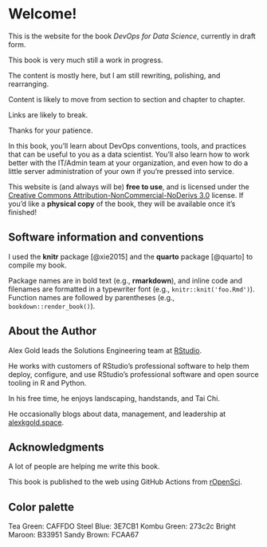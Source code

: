 # Welcome! {.unnumbered}

This is the website for the book *DevOps for Data Science*, currently in
draft form.

::: callout-warning
This book is very much still a work in progress.

The content is mostly here, but I am still rewriting, polishing, and
rearranging.

Content is likely to move from section to section and chapter to
chapter.

Links are likely to break.

Thanks for your patience.
:::

In this book, you'll learn about DevOps conventions, tools, and
practices that can be useful to you as a data scientist. You'll also
learn how to work better with the IT/Admin team at your organization,
and even how to do a little server administration of your own if you're
pressed into service.

This website is (and always will be) **free to use**, and is licensed
under the [Creative Commons Attribution-NonCommercial-NoDerivs
3.0](https://creativecommons.org/licenses/by-nc-nd/3.0/us/) license. If
you'd like a **physical copy** of the book, they will be available once
it's finished!

## Software information and conventions {.unnumbered}

I used the **knitr**\index{knitr} package [@xie2015] and the
**quarto**\index{quarto} package [@quarto] to compile my book.

Package names are in bold text (e.g., **rmarkdown**), and inline code
and filenames are formatted in a typewriter font (e.g.,
`knitr::knit('foo.Rmd')`). Function names are followed by parentheses
(e.g., `bookdown::render_book()`).

## About the Author

Alex Gold leads the Solutions Engineering team at
[RStudio](www.rstudio.com).

He works with customers of RStudio's professional software to help them
deploy, configure, and use RStudio's professional software and open
source tooling in R and Python.

In his free time, he enjoys landscaping, handstands, and Tai Chi.

He occasionally blogs about data, management, and leadership at
[alexkgold.space](http://alexkgold.space).

## Acknowledgments {.unnumbered}

A lot of people are helping me write this book.

This book is published to the web using GitHub Actions from
[rOpenSci](https://github.com/orchid00/actions_sandbox).

## Color palette

Tea Green: CAFFDO Steel Blue: 3E7CB1 Kombu Green: 273c2c Bright Maroon:
B33951 Sandy Brown: FCAA67
